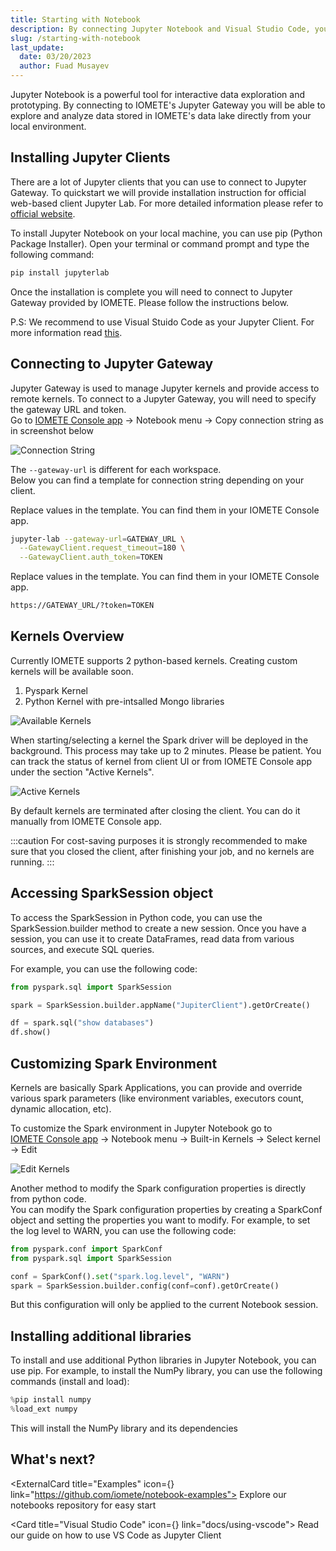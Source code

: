 ```yaml
---
title: Starting with Notebook
description: By connecting Jupyter Notebook and Visual Studio Code, you can boost productivity. Configure your Spark environment with Jupyter Lab and the Jupyter Gateway.
slug: /starting-with-notebook
last_update:
  date: 03/20/2023
  author: Fuad Musayev
---
```


Jupyter Notebook is a powerful tool for interactive data exploration and prototyping.
By connecting to IOMETE's Jupyter Gateway you will be able to explore and analyze data stored in IOMETE's data lake
directly from your local environment.


## Installing Jupyter Clients

There are a lot of Jupyter clients that you can use to connect to Jupyter Gateway.
To quickstart we will provide installation instruction for official web-based client Jupyter Lab. For more detailed information please refer to [official website](https://jupyter.org/install).

To install Jupyter Notebook on your local machine, you can use pip (Python Package Installer).
Open your terminal or command prompt and type the following command:

```bash
pip install jupyterlab
```

Once the installation is complete you will need to connect to Jupyter Gateway provided by IOMETE. Please follow the instructions below.

P.S: We recommend to use Visual Stuido Code as your Jupyter Client. For more information read [this](/docs/using-vscode).

## Connecting to Jupyter Gateway

Jupyter Gateway is used to manage Jupyter kernels and provide access to remote kernels.
To connect to a Jupyter Gateway, you will need to specify the gateway URL and token.  
Go to [IOMETE Console app](https://app.iomete.com) → Notebook menu → Copy connection string as in screenshot below

<Img src="/img/jupyter/connect.png" alt="Connection String" />

The `--gateway-url` is different for each workspace.  
Below you can find a template for connection string depending on your client.

<Question title="Jupyter Lab">
Replace values in the template. You can find them in your IOMETE Console app.

```bash
jupyter-lab --gateway-url=GATEWAY_URL \
  --GatewayClient.request_timeout=180 \
  --GatewayClient.auth_token=TOKEN
```

</Question>

<Question title="Visual Studio Code">
Replace values in the template. You can find them in your IOMETE Console app.

```bash
https://GATEWAY_URL/?token=TOKEN
```

</Question>

## Kernels Overview

Currently IOMETE supports 2 python-based kernels. Creating custom kernels will be available soon.

1. Pyspark Kernel
2. Python Kernel with pre-intsalled Mongo libraries

<Img src="/img/jupyter/kernels.png" alt="Available Kernels" />

When starting/selecting a kernel the Spark driver will be deployed in the background. This process may take up to 2 minutes. Please be patient.
You can track the status of kernel from client UI or from IOMETE Console app under the section "Active Kernels".

<Img src="/img/jupyter/active-kernels.png" alt="Active Kernels" />

By default kernels are terminated after closing the client. You can do it manually from IOMETE Console app.

:::caution
For cost-saving purposes it is strongly recommended to make sure that you closed the client, after finishing your job, and no kernels are running.
:::

## Accessing SparkSession object

To access the SparkSession in Python code, you can use the SparkSession.builder method
to create a new session. Once you have a session, you can use it to create DataFrames,
read data from various sources, and execute SQL queries.

For example, you can use the following code:

```python
from pyspark.sql import SparkSession

spark = SparkSession.builder.appName("JupiterClient").getOrCreate()

df = spark.sql("show databases")
df.show()
```

## Customizing Spark Environment

Kernels are basically Spark Applications, you can provide and override various spark parameters (like environment variables, executors count, dynamic allocation, etc).

To customize the Spark environment in Jupyter Notebook go to  
[IOMETE Console app](https://app.iomete.com) → Notebook menu → Built-in Kernels → Select kernel → Edit

<Img src="/img/jupyter/edit-kernel.png" alt="Edit Kernels" />

Another method to modify the Spark configuration properties is directly from python code.  
You can modify the Spark configuration properties by creating a SparkConf object and setting
the properties you want to modify. For example, to set the log level to WARN, you can use
the following code:

```python
from pyspark.conf import SparkConf
from pyspark.sql import SparkSession

conf = SparkConf().set("spark.log.level", "WARN")
spark = SparkSession.builder.config(conf=conf).getOrCreate()
```

But this configuration will only be applied to the current Notebook session.

## Installing additional libraries

To install and use additional Python libraries in Jupyter Notebook, you can use pip.
For example, to install the NumPy library, you can use the following commands (install and load):

```python
%pip install numpy
%load_ext numpy
```

This will install the NumPy library and its dependencies

## What's next?

<GridBox>

<ExternalCard title="Examples" icon={<GithubLogo />} link="https://github.com/iomete/notebook-examples">
  Explore our notebooks repository for easy start
</ExternalCard>

<Card title="Visual Studio Code" icon={<CodeBlock />} link="docs/using-vscode">
  Read our guide on how to use VS Code as Jupyter Client
</Card>

</GridBox>
